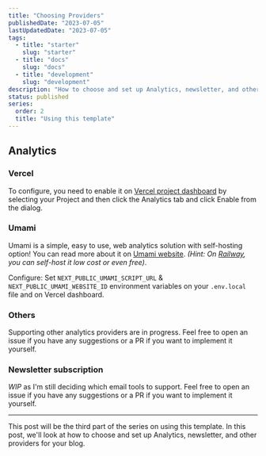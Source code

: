 ```yaml
---
title: "Choosing Providers"
publishedDate: "2023-07-05"
lastUpdatedDate: "2023-07-05"
tags:
  - title: "starter"
    slug: "starter"
  - title: "docs"
    slug: "docs"
  - title: "development"
    slug: "development"
description: "How to choose and set up Analytics, newsletter, and other providers for your blog."
status: published
series:
  order: 2
  title: "Using this template"
---
```


## Analytics

### Vercel

To configure, you need to enable it on [Vercel project dashboard](https://vercel.com/dashboard) by selecting your Project and then click the Analytics tab and click Enable from the dialog.

### Umami

Umami is a simple, easy to use, web analytics solution with self-hosting option! You can read more about it on [Umami website](https://umami.is/). _(Hint: On [Railway](https://railway.app), you can self-host it low cost or even free)_.

Configure:
Set `NEXT_PUBLIC_UMAMI_SCRIPT_URL` & `NEXT_PUBLIC_UMAMI_WEBSITE_ID` environment variables on your `.env.local` file and on Vercel dashboard.

### Others

Supporting other analytics providers are in progress. Feel free to open an issue if you have any suggestions or a PR if you want to implement it yourself.

### Newsletter subscription

_WIP_ as I'm still deciding which email tools to support. Feel free to open an issue if you have any suggestions or a PR if you want to implement it yourself.

---

This post will be the third part of the series on using this template. In this post, we'll look at how to choose and set up Analytics, newsletter, and other providers for your blog.
